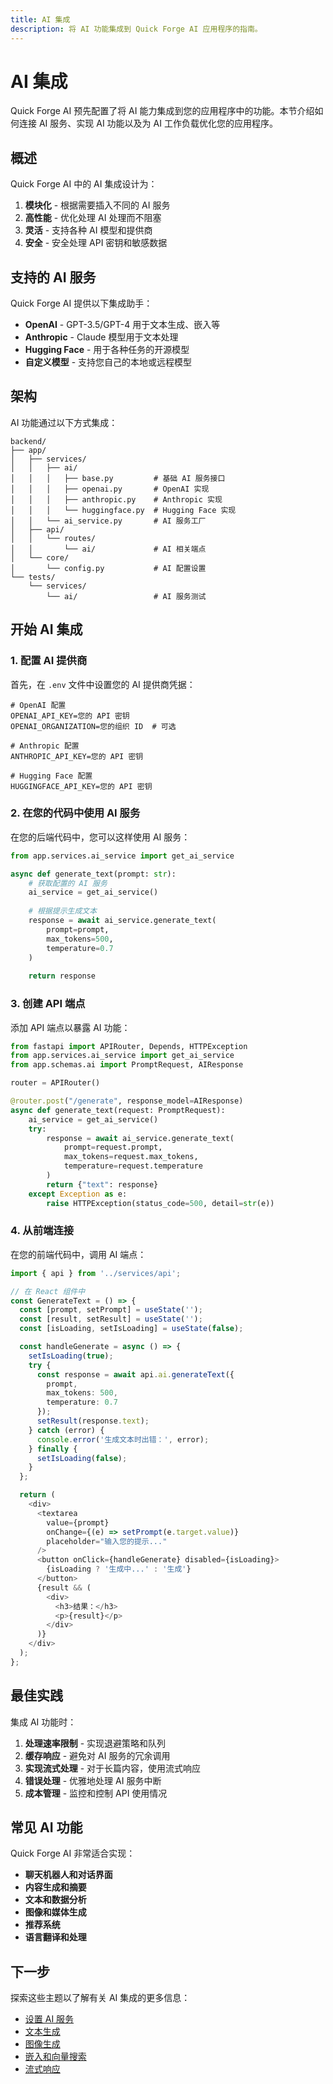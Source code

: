 ```yaml
---
title: AI 集成
description: 将 AI 功能集成到 Quick Forge AI 应用程序的指南。
---
```


# AI 集成

Quick Forge AI 预先配置了将 AI 能力集成到您的应用程序中的功能。本节介绍如何连接 AI 服务、实现 AI 功能以及为 AI 工作负载优化您的应用程序。

## 概述

Quick Forge AI 中的 AI 集成设计为：

1. **模块化** - 根据需要插入不同的 AI 服务
2. **高性能** - 优化处理 AI 处理而不阻塞
3. **灵活** - 支持各种 AI 模型和提供商
4. **安全** - 安全处理 API 密钥和敏感数据

## 支持的 AI 服务

Quick Forge AI 提供以下集成助手：

- **OpenAI** - GPT-3.5/GPT-4 用于文本生成、嵌入等
- **Anthropic** - Claude 模型用于文本处理
- **Hugging Face** - 用于各种任务的开源模型
- **自定义模型** - 支持您自己的本地或远程模型

## 架构

AI 功能通过以下方式集成：

```
backend/
├── app/
│   ├── services/
│   │   ├── ai/
│   │   │   ├── base.py         # 基础 AI 服务接口
│   │   │   ├── openai.py       # OpenAI 实现
│   │   │   ├── anthropic.py    # Anthropic 实现
│   │   │   └── huggingface.py  # Hugging Face 实现
│   │   └── ai_service.py       # AI 服务工厂
│   ├── api/
│   │   └── routes/
│   │       └── ai/             # AI 相关端点
│   └── core/
│       └── config.py           # AI 配置设置
└── tests/
    └── services/
        └── ai/                 # AI 服务测试
```

## 开始 AI 集成

### 1. 配置 AI 提供商

首先，在 `.env` 文件中设置您的 AI 提供商凭据：

```
# OpenAI 配置
OPENAI_API_KEY=您的 API 密钥
OPENAI_ORGANIZATION=您的组织 ID  # 可选

# Anthropic 配置
ANTHROPIC_API_KEY=您的 API 密钥

# Hugging Face 配置
HUGGINGFACE_API_KEY=您的 API 密钥
```

### 2. 在您的代码中使用 AI 服务

在您的后端代码中，您可以这样使用 AI 服务：

```python
from app.services.ai_service import get_ai_service

async def generate_text(prompt: str):
    # 获取配置的 AI 服务
    ai_service = get_ai_service()
    
    # 根据提示生成文本
    response = await ai_service.generate_text(
        prompt=prompt,
        max_tokens=500,
        temperature=0.7
    )
    
    return response
```

### 3. 创建 API 端点

添加 API 端点以暴露 AI 功能：

```python
from fastapi import APIRouter, Depends, HTTPException
from app.services.ai_service import get_ai_service
from app.schemas.ai import PromptRequest, AIResponse

router = APIRouter()

@router.post("/generate", response_model=AIResponse)
async def generate_text(request: PromptRequest):
    ai_service = get_ai_service()
    try:
        response = await ai_service.generate_text(
            prompt=request.prompt,
            max_tokens=request.max_tokens,
            temperature=request.temperature
        )
        return {"text": response}
    except Exception as e:
        raise HTTPException(status_code=500, detail=str(e))
```

### 4. 从前端连接

在您的前端代码中，调用 AI 端点：

```typescript
import { api } from '../services/api';

// 在 React 组件中
const GenerateText = () => {
  const [prompt, setPrompt] = useState('');
  const [result, setResult] = useState('');
  const [isLoading, setIsLoading] = useState(false);

  const handleGenerate = async () => {
    setIsLoading(true);
    try {
      const response = await api.ai.generateText({
        prompt,
        max_tokens: 500,
        temperature: 0.7
      });
      setResult(response.text);
    } catch (error) {
      console.error('生成文本时出错：', error);
    } finally {
      setIsLoading(false);
    }
  };

  return (
    <div>
      <textarea 
        value={prompt} 
        onChange={(e) => setPrompt(e.target.value)} 
        placeholder="输入您的提示..."
      />
      <button onClick={handleGenerate} disabled={isLoading}>
        {isLoading ? '生成中...' : '生成'}
      </button>
      {result && (
        <div>
          <h3>结果：</h3>
          <p>{result}</p>
        </div>
      )}
    </div>
  );
};
```

## 最佳实践

集成 AI 功能时：

1. **处理速率限制** - 实现退避策略和队列
2. **缓存响应** - 避免对 AI 服务的冗余调用
3. **实现流式处理** - 对于长篇内容，使用流式响应
4. **错误处理** - 优雅地处理 AI 服务中断
5. **成本管理** - 监控和控制 API 使用情况

## 常见 AI 功能

Quick Forge AI 非常适合实现：

- **聊天机器人和对话界面**
- **内容生成和摘要**
- **文本和数据分析**
- **图像和媒体生成**
- **推荐系统**
- **语言翻译和处理**

## 下一步

探索这些主题以了解有关 AI 集成的更多信息：

- [设置 AI 服务](/zh/docs/ai-integration/setup)
- [文本生成](/zh/docs/ai-integration/text-generation)
- [图像生成](/zh/docs/ai-integration/image-generation)
- [嵌入和向量搜索](/zh/docs/ai-integration/embeddings)
- [流式响应](/zh/docs/ai-integration/streaming) 